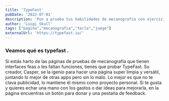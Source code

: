 ```yaml
---
title: 'TypeFast'
pubDate: '2022-07-01'
description: 'Pon a prueba tus habilidades de mecanografía con ejercicios online rápidos y gratuitos.'
author: 'Luigi Skull'
tags: ["pagina","mecanografia","tecla","juego"]
externalUrl: 'https://typefast.io/' 
---
```



### Veamos qué es typefast .


Si estás harto de las páginas de pruebas de mecanografía que tienen interfaces feas o les faltan funciones, tienes que probar TypeFast. Su creador, Casper, se la igenio para hacer una página super limpia y versátil, juntando lo mejor de otras apps pero sin lo malo. Lo mejor es que no te clava publicidad, lo mantiene él mismo como proyecto personal. Si te gusta y quieres echar una mano con los gastos o dar ideas para mejorarla, en la página encuentras un botón para donar y una pestaña de feedback. 


